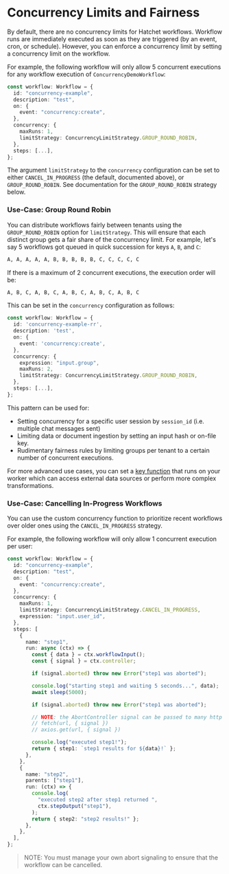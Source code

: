 # Concurrency Limits and Fairness

By default, there are no concurrency limits for Hatchet workflows.
Workflow runs are immediately executed as soon as they are triggered (by an event, cron, or schedule). However, you can enforce a concurrency limit by setting a concurrency limit on the workflow.

For example, the following workflow will only allow 5 concurrent executions for any workflow execution of `ConcurrencyDemoWorkflow`:

```ts
const workflow: Workflow = {
  id: "concurrency-example",
  description: "test",
  on: {
    event: "concurrency:create",
  },
  concurrency: {
    maxRuns: 1,
    limitStrategy: ConcurrencyLimitStrategy.GROUP_ROUND_ROBIN,
  },
  steps: [...],
};
```

The argument `limitStrategy` to the `concurrency` configuration can be set to either `CANCEL_IN_PROGRESS` (the default, documented above), or `GROUP_ROUND_ROBIN`. See documentation for the `GROUP_ROUND_ROBIN` strategy below.

### Use-Case: Group Round Robin

You can distribute workflows fairly between tenants using the `GROUP_ROUND_ROBIN` option for `limitStrategy`. This will ensure that each distinct group gets a fair share of the concurrency limit. For example, let's say 5 workflows got queued in quick succession for keys `A`, `B`, and `C`:

```txt
A, A, A, A, A, B, B, B, B, B, C, C, C, C, C
```

If there is a maximum of 2 concurrent executions, the execution order will be:

```txt
A, B, C, A, B, C, A, B, C, A, B, C, A, B, C
```

This can be set in the `concurrency` configuration as follows:

```ts
const workflow: Workflow = {
  id: 'concurrency-example-rr',
  description: 'test',
  on: {
    event: 'concurrency:create',
  },
  concurrency: {
    expression: "input.group",
    maxRuns: 2,
    limitStrategy: ConcurrencyLimitStrategy.GROUP_ROUND_ROBIN,
  },
  steps: [...],
};
```

This pattern can be used for:

- Setting concurrency for a specific user session by `session_id` (i.e. multiple chat messages sent)
- Limiting data or document ingestion by setting an input hash or on-file key.
- Rudimentary fairness rules by limiting groups per tenant to a certain number of concurrent executions.

For more advanced use cases, you can set a [key function](/home/features/concurrency/round-robin#how-to-use-group_round_robin) that runs on your worker which can access external data sources or perform more complex transformations.

### Use-Case: Cancelling In-Progress Workflows

You can use the custom concurrency function to prioritize recent workflows over older ones using the `CANCEL_IN_PROGRESS` strategy.

For example, the following workflow will only allow 1 concurrent execution per user:

```ts
const workflow: Workflow = {
  id: "concurrency-example",
  description: "test",
  on: {
    event: "concurrency:create",
  },
  concurrency: {
    maxRuns: 1,
    limitStrategy: ConcurrencyLimitStrategy.CANCEL_IN_PROGRESS,
    expression: "input.user_id",
  },
  steps: [
    {
      name: "step1",
      run: async (ctx) => {
        const { data } = ctx.workflowInput();
        const { signal } = ctx.controller;

        if (signal.aborted) throw new Error("step1 was aborted");

        console.log("starting step1 and waiting 5 seconds...", data);
        await sleep(5000);

        if (signal.aborted) throw new Error("step1 was aborted");

        // NOTE: the AbortController signal can be passed to many http libraries to cancel active requests
        // fetch(url, { signal })
        // axios.get(url, { signal })

        console.log("executed step1!");
        return { step1: `step1 results for ${data}!` };
      },
    },
    {
      name: "step2",
      parents: ["step1"],
      run: (ctx) => {
        console.log(
          "executed step2 after step1 returned ",
          ctx.stepOutput("step1"),
        );
        return { step2: "step2 results!" };
      },
    },
  ],
};
```

> NOTE: You must manage your own abort signaling to ensure that the workflow can be cancelled.
